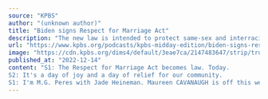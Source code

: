 ```yaml
---
source: "KPBS"
author: "(unknown author)"
title: "Biden signs Respect for Marriage Act"
description: "The new law is intended to protect same-sex and interracial marriages if the U.S. Supreme Court reverses Obergefell v. Hodges, the 2015 decision legalizing gay marriage nationwide. Then, California’s Reparations Task Force has reached a pivotal point in its g…"
url: "https://www.kpbs.org/podcasts/kpbs-midday-edition/biden-signs-respect-for-marriage-act"
image: "https://cdn.kpbs.org/dims4/default/3eae7ca/2147483647/strip/true/crop/600x315+0+143/resize/1200x630!/quality/90/?url=http%3A%2F%2Fkpbs-brightspot.s3.amazonaws.com%2Fimg%2Fpodcasts%2F2019%2Fpodcast_600-MiddayEdition.jpg"
published_at: "2022-12-14"
content: "S1: The Respect for Marriage Act becomes law. Today.
S2: It's a day of joy and a day of relief for our community.
S1: I'm M.G. Peres with Jade Heineman. Maureen CAVANAUGH is off this week. This is … [+36764 chars]"
---
```



